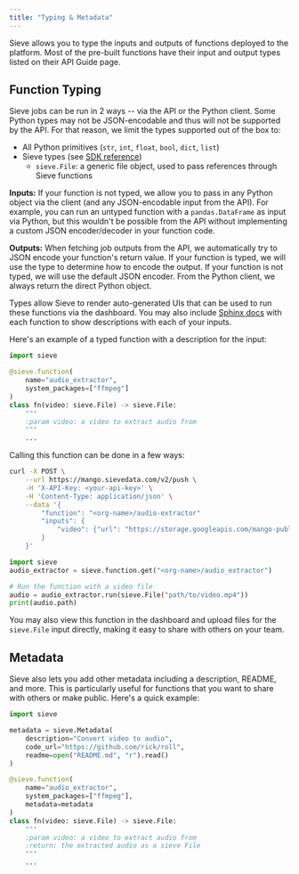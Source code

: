 ```yaml
---
title: "Typing & Metadata"
---
```


Sieve allows you to type the inputs and outputs of functions deployed to the platform. Most of the pre-built functions have their input and output types listed on their API Guide page. 

## Function Typing

Sieve jobs can be run in 2 ways -- via the API or the Python client. Some Python types may not be JSON-encodable and thus will not be supported by the API. For that reason, we limit the types supported out of the box to:
- All Python primitives (`str`, `int`, `float`, `bool`, `dict`, `list`)
- Sieve types (see [SDK reference](/reference-v2/sdk/types/file))
	- `sieve.File`: a generic file object, used to pass references through Sieve functions

<Accordion title="Aside: Untyped function handling">

**Inputs:** If your function is not typed, we allow you to pass in any Python object via the client (and any JSON-encodable input from the API). For example, you can run an untyped function with a `pandas.DataFrame` as input via Python, but this wouldn't be possible from the API without implementing a custom JSON encoder/decoder in your function code.

**Outputs:** When fetching job outputs from the API, we automatically try to JSON encode your function's return value. If your function is typed, we will use the type to determine how to encode the output. If your function is not typed, we will use the default JSON encoder. From the Python client, we always return the direct Python object.

</Accordion>

Types allow Sieve to render auto-generated UIs that can be used to run these functions via the dashboard. You may also include [Sphinx docs](https://www.sphinx-doc.org/) with each function to show descriptions with each of your inputs.

Here's an example of a typed function with a description for the input:

```python
import sieve

@sieve.function(
    name="audio_extractor",
	system_packages=["ffmpeg"]
)
class fn(video: sieve.File) -> sieve.File:
	"""
	:param video: a video to extract audio from
	"""
	...
```

Calling this function can be done in a few ways:
<CodeGroup>
```bash API
curl -X POST \
	--url https://mango.sievedata.com/v2/push \
	-H 'X-API-Key: <your-api-key>' \
	-H 'Content-Type: application/json' \
	--data '{
		"function": "<org-name>/audio-extractor"
		"inputs": {
			"video": {"url": "https://storage.googleapis.com/mango-public-models/output1.mp4"}
		}
	}'

```

```python Python Client
import sieve
audio_extractor = sieve.function.get("<org-name>/audio_extractor")

# Run the function with a video file
audio = audio_extractor.run(sieve.File("path/to/video.mp4"))
print(audio.path)
```
</CodeGroup>

You may also view this function in the dashboard and upload files for the `sieve.File` input directly, making it easy to share with others on your team.


## Metadata
Sieve also lets you add other metadata including a description, README, and more. This is particularly useful for functions that you want to share with others or make public. Here's a quick example: 

```python
import sieve

metadata = sieve.Metadata(
	description="Convert video to audio",
	code_url="https://github.com/rick/roll",
	readme=open("README.md", "r").read()
)

@sieve.function(
    name="audio_extractor",
	system_packages=["ffmpeg"],
	metadata=metadata
)
class fn(video: sieve.File) -> sieve.File:
	"""
	:param video: a video to extract audio from
	:return: the extracted audio as a sieve File
	"""
	...
```

